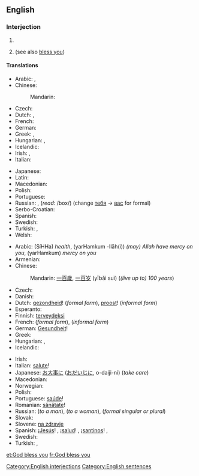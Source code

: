 ==English==

===Interjection===
{{en-interj|head=[[God]] [[bless]] [[you]]!}}

# {{non-gloss definition|Short for '''May God [[bless you]]'''; said as a short prayer for the recipient.}}
# {{non-gloss definition|Said to somebody who has [[sneeze]]d, as a rhetorical response.}} (see also [[bless you]])

====Translations====
{{trans-top|said as a short prayer for the recipient}}
* Arabic: {{t-|ar|حياك الله|tr=Hayyaak allaah}}, {{t-|ar|بارك الله فيك|tr=baaraka allaah fiik|sc=Arab}} {{qualifier|to a woman: ... fiiki}}
* Chinese:
*: Mandarin: {{t|cmn|上帝保佑你|tr=Shàngdì bàoyòu nǐ|sc=Hani}}
* Czech: {{t-|cs|Bůh ti žehnej}}
* Dutch: {{t-|nl|God zegene u}},  {{t-|nl|God zegene jou}}
* French: {{t-|fr|Que Dieu te bénisse}}
* German: {{t-|de|Gott segne dich}}
* Greek: {{t-|el|ευλογημένος να 'σαι|tr=evlogiménos na 'sai}}, {{t-|el|να 'σαι καλά|tr=na 'sai kalá}}
* Hungarian: {{t-|hu|áldja meg az Isten}} {{qualifier|formal}}, {{t-|hu|áldjon meg az Isten}} {{qualifier|informal}}
* Icelandic: {{t-|is|Guð blessi þig}}
* Irish: {{t-|ga|bail ó Dhia ort}}, {{t-|ga|go mbeannaí Dia duit}}
* Italian: {{t-|it|Dio ti benedica}}
{{trans-mid}}
* Japanese: {{t-|ja|神様の祝福|tr=かみさまのしゅくふく, kamisama-no shukufuku}}
* Latin: {{t-|la|Deus te benedicat}}
* Macedonian: {{t-|mk|Господ да ве благослови|p|tr=Góspod da ve blagóslovi|sc=Cyrl}}
* Polish: {{t-|pl|Niech cię Bóg błogosławi}}
* Portuguese: {{t-|pt|Deus te abençoe}}
* Russian: {{t-|ru|да благословит тебя господь|tr=da blagoslovít tebjá gospód'}}, {{t-|ru|да благословит тебя бог|tr=da blagoslovít tebjá bog}} (''read:'' /box/) (change [[ты|тебя]] -> [[вы|вас]] for formal)
* Serbo-Croatian: {{t-|sh|Bog te blagoslovio}}
* Spanish: {{t-|es|¡Que Dios te bendiga!}}
* Swedish: {{t-|sv|Gud välsigne dig}}
* Turkish: {{t-|tr|Allah senden razı olsun}}, {{t-|tr|Tanrı seni kutsasın}}
* Welsh: {{t-|cy|Duw a fenditho di}}
{{trans-bottom}}

{{trans-top|said to somebody who has sneezed}}
* Arabic: {{Arab|[[صحة]]}} (SíHHa) ''health'', {{Arab|[[يرحمكم الله]]}} (yarHamkum -llāh(i)) ''(may) Allah have mercy on you'', {{Arab|[[يرحمكم]]}} (yarHamkum) ''mercy on you''
* Armenian: {{t-|hy|առողջություն}}
* Chinese:
*: Mandarin: [[一百歲]], [[一百岁]] (yībǎi suì) (''(live up to) 100 years'')
* Czech: {{t+|cs|na zdraví}}
* Danish: {{t+|da|prosit}}
* Dutch: [[gezondheid]]! (''formal form''), [[proost]]! (''informal form'')
* Esperanto: {{t+|eo|sanon}}
* Finnish: [[terveydeksi]]
* French: {{t+|fr|à vos souhaits}} (''formal form''), {{t+|fr|à tes souhaits}} (''informal form'')
* German: [[Gesundheit]]!
* Greek: {{qualifier|diminutive of plural form of υγεία (''ygeía'' "health")}} {{t+|el|γείτσες|f|p|tr=geítses}}
* Hungarian: {{t+|hu|egészségére}} {{qualifier|formal}}, {{t+|hu|egészségedre}} {{qualifier|informal}}
* Icelandic: {{t-|is|Guð blessi þig}}
{{trans-mid}}
* Irish: {{t-|ga|Dia linn}}
* Italian: [[salute#Italian|salute]]!
* Japanese: [[お大事に]] ([[おだいじに]], o-daiji-ni) (''take care'')
* Macedonian: {{t-|mk|На здравје|m|f|n|tr=Na zdrávje|sc=Cyrl}}
* Norwegian: {{t-|no|prosit}}
* Polish: {{t+|pl|na zdrowie}}
* Portuguese: [[saúde]]!
* Romanian: [[sănătate]]!
* Russian: {{t+|ru|будь здоров|tr=bud' zdoróv}} (''to a man''), {{t-|ru|будь здорова|tr=bud' zdoróva}} (''to a woman''), {{t+|ru|будьте здоровы|tr=bud'te zdoróvy}} (''formal singular or plural'')
* Slovak: {{t-|sk|na zdravie}}
* Slovene: [[na zdravje]]
* Spanish: ¡[[Jesús]]! {{qualifier|Spain}}, ¡[[salud]]! {{qualifier|Latin America}}, ¡[[santinos]]! {{qualifier|Northern Spain|specifically Asturias}}, {{t-|es|gesúndeit}}
* Swedish: {{t+|sv|prosit}}
* Turkish: {{qualifier|informal, singular}} {{t-|tr|çok yaşa}},  {{qualifier|formal, plural}} {{t-|tr|çok yaşayın}}
{{trans-bottom}}

[[Category:English interjections]]
[[Category:English sentences]]

[[et:God bless you]]
[[fr:God bless you]]